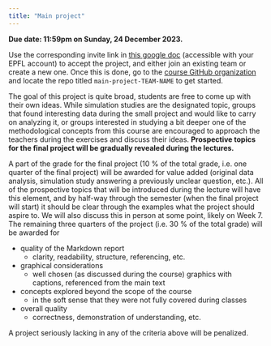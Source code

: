 ```yaml
---
title: "Main project"
---
```



::: callout-important
**Due date: 11:59pm on Sunday, 24 December 2023.**
:::

::: callout-note
Use the corresponding invite link in [this google doc](https://docs.google.com/document/d/1XTO7obXEr2Yxllxk48wnZ5e49ptPGMsMyl40KEZDGRg/edit?usp=sharing) (accessible with your EPFL account) to accept the project, and either join an existing team or create a new one. Once this is done, go to the [course GitHub organization](https://github.com/MATH-517) and locate the repo titled `main-project-TEAM-NAME` to get started.
:::



The goal of this project is quite broad, students are free to come up with their own ideas. While simulation studies are the designated topic, groups that found interesting data during the small project and would like to carry on analyzing it, or groups interested in studying a bit deeper one of the methodological concepts from this course are encouraged to approach the teachers during the exercises and discuss their ideas. **Prospective topics for the final project will be gradually revealed during the lectures.**

A part of the grade for the final project (10 % of the total grade, i.e. one quarter of the final project) will be awarded for value added (original data analysis, simulation study answering a previously unclear question, etc.). All of the prospective topics that will be introduced during the lecture will have this element, and by half-way through the semester (when the final project will start) it should be clear through the examples what the project should aspire to. We will also discuss this in person at some point, likely on Week 7. The remaining three quarters of the project (i.e. 30 % of the total grade) will be awarded for

* quality of the Markdown report
  - clarity, readability, structure, referencing, etc.
* graphical considerations
  - well chosen (as discussed during the course) graphics with captions, referenced from the main text
* concepts explored beyond the scope of the course
  - in the soft sense that they were not fully covered during classes
* overall quality
  - correctness, demonstration of understanding, etc.

A project seriously lacking in any of the criteria above will be penalized.

